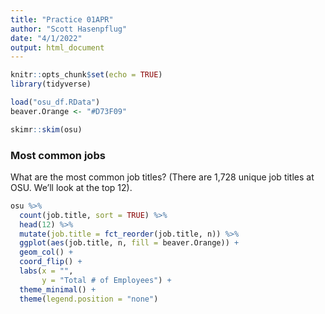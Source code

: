 ```yaml
---
title: "Practice 01APR"
author: "Scott Hasenpflug"
date: "4/1/2022"
output: html_document
---
```


```r
knitr::opts_chunk$set(echo = TRUE)
library(tidyverse)

load("osu_df.RData")
beaver.Orange <- "#D73F09"
```

```r
skimr::skim(osu)
```

### Most common jobs

What are the most common job titles? (There are 1,728 unique job titles at OSU.
We'll look at the top 12).

```r
osu %>% 
  count(job.title, sort = TRUE) %>% 
  head(12) %>% 
  mutate(job.title = fct_reorder(job.title, n)) %>% 
  ggplot(aes(job.title, n, fill = beaver.Orange)) +
  geom_col() + 
  coord_flip() +
  labs(x = "",
       y = "Total # of Employees") +
  theme_minimal() +
  theme(legend.position = "none")
```

